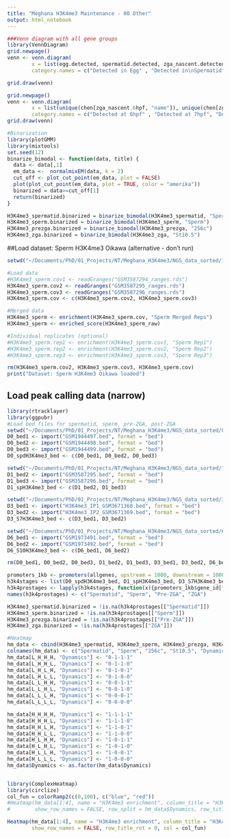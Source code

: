 ```yaml
---
title: "Meghana H3K4me3 Maintenance - 00 Other"
output: html_notebook
---
```


```r
###Venn diagram with all gene groups
library(VennDiagram)
grid.newpage()
venn <- venn.diagram(
        x = list(egg.detected, spermatid.detected, zga_nascent.detected), filename=NULL, output=TRUE,
        category.names = c("Detected in Egg" , "Detected in\nSpermatid" , "Detected at ZGA (nascent)"))

grid.draw(venn)

grid.newpage()
venn <- venn.diagram(
        x = list(unique(chen[zga_nascent.6hpf, "name"]), unique(chen[zga_nascent.7hpf, "name"]), unique(chen[zga_nascent.8hpf, "name"]), unique(chen[zga_nascent.9hpf, "name"])), filename=NULL, output=TRUE,
        category.names = c("Detected at 6hpf" , "Detected at 7hpf", "Detected at 8hpf", "Detected at 9hpf"))
grid.draw(venn)
```


```r
#Binarization
library(plotGMM)
library(mixtools)
set.seed(12)
binarize_bimodal <- function(data, title) {
  data <- data[,1]
  em_data <-  normalmixEM(data, k = 2)
  cut_off <- plot_cut_point(em_data, plot = FALSE)
  plot(plot_cut_point(em_data, plot = TRUE, color = "amerika"))
  binarized = data>=cut_off[1]
  return(binarized)
}

H3K4me3_spermatid.binarized = binarize_bimodal(H3K4me3_spermatid, "Spermatid")
H3K4me3_sperm.binarized = binarize_bimodal(H3K4me3_sperm, "Sperm")
H3K4me3_prezga.binarized = binarize_bimodal(H3K4me3_prezga, "256c")
H3K4me3_zga.binarized = binarize_bimodal(H3K4me3_zga, "St10.5")
```

##Load dataset: Sperm H3K4me3 Oikawa (alternative - don't run)
```r
setwd("~/Documents/PhD/01_Projects/NT/Meghana_H3K4me3/NGS_data_sorted/1_Sperm_H3K4me3_Oikawa_Xl10.1")

#Load data
#H3K4me3_sperm.cov1 <- readGranges("GSM3587294_ranges.rds")
H3K4me3_sperm.cov2 <- readGranges("GSM3587295_ranges.rds")
H3K4me3_sperm.cov3 <- readGranges("GSM3587296_ranges.rds")
H3K4me3_sperm.cov <- c(H3K4me3_sperm.cov2, H3K4me3_sperm.cov3)

#Merged data
H3K4me3_sperm <- enrichment(H3K4me3_sperm.cov, "Sperm Merged Reps")
H3K4me3_sperm <- enriched_score(H3K4me3_sperm_raw)

#Individual replicates (optional)
#H3K4me3_sperm.rep1 <- enrichment(H3K4me3_sperm.cov1, "Sperm Rep1")
#H3K4me3_sperm.rep2 <- enrichment(H3K4me3_sperm.cov2, "Sperm Rep2")
#H3K4me3_sperm.rep3 <- enrichment(H3K4me3_sperm.cov3, "Sperm Rep3")

rm(H3K4me3_sperm.cov2, H3K4me3_sperm.cov3, H3K4me3_sperm.cov)
print("Dataset: Sperm H3K4me3 Oikawa loaded")
```

## Load peak calling data (narrow)
```r
library(rtracklayer)
library(ggpubr)
#Load bed files for spermatid, sperm, pre-ZGA, post-ZGA
setwd("~/Documents/PhD/01_Projects/NT/Meghana_H3K4me3/NGS_data_sorted/8_Sperm-spermatid_H3K4me3_Teperek_Xl10.1")
D0_bed1 <- import("GSM1944497.bed", format = "bed")
D0_bed2 <- import("GSM1944498.bed", format = "bed")
D0_bed3 <- import("GSM1944499.bed", format = "bed")
D0_spdH3K4me3_bed <- c(D0_bed1, D0_bed2, D0_bed3)

setwd("~/Documents/PhD/01_Projects/NT/Meghana_H3K4me3/NGS_data_sorted/1_Sperm_H3K4me3_Oikawa_Xl10.1")
D1_bed2 <- import("GSM3587295.bed", format = "bed")
D1_bed3 <- import("GSM3587296.bed", format = "bed")
D1_spH3K4me3_bed <- c(D1_bed2, D1_bed3)

setwd("~/Documents/PhD/01_Projects/NT/Meghana_H3K4me3/NGS_data_sorted/3_256c_H3K4me3_Eva-Oikawa_Xl10.1")
D3_bed1 <- import("H3K4me3_IP1_GSM3671368.bed", format = "bed")
D3_bed2 <- import("H3K4me3_IP2_GSM3671369.bed", format = "bed")
D3_S7H3K4me3_bed <- c(D3_bed1, D3_bed2)

setwd("~/Documents/PhD/01_Projects/NT/Meghana_H3K4me3/NGS_data_sorted/6_St10.5_H3K4me3_Session_Xl10.1/GSE76059")
D6_bed1 <- import("GSM1973491.bed", format = "bed")
D6_bed2 <- import("GSM1973492.bed", format = "bed")
D6_S10H3K4me3_bed <- c(D6_bed1, D6_bed2)

rm(D0_bed1, D0_bed2, D0_bed3, D1_bed2, D1_bed3, D3_bed1, D3_bed2, D6_bed1, D6_bed2)

promoters_1kb <- promoters(allgenes, upstream = 1000, downstream = 1000)
h3k4stages <- list(D0_spdH3K4me3_bed, D1_spH3K4me3_bed, D3_S7H3K4me3_bed, D6_S10H3K4me3_bed)
h3k4prostages <- lapply(h3k4stages, function(x){promoters_1kb$gene_id[findOverlaps(promoters_1kb, x, select = "first") != "NA"]})
names(h3k4prostages) <- c("Spermatid", "Sperm", "Pre-ZGA", "ZGA")

H3K4me3_spermatid.binarized = !is.na(h3k4prostages[["Spermatid"]])
H3K4me3_sperm.binarized = !is.na(h3k4prostages[["Sperm"]])
H3K4me3_prezga.binarized = !is.na(h3k4prostages[["Pre-ZGA"]])
H3K4me3_zga.binarized = !is.na(h3k4prostages[["ZGA"]])
```

```r
#Heatmap
hm_data <- cbind(H3K4me3_spermatid, H3K4me3_sperm, H3K4me3_prezga, H3K4me3_zga, NA)
colnames(hm_data) <- c("Spermatid", "Sperm", "256c", "St10.5", "Dynamics")
hm_data[L_H_H_H, "Dynamics"] <- "0-1-1-1"
hm_data[L_H_H_L, "Dynamics"] <- "0-1-1-0"
hm_data[L_H_L_H, "Dynamics"] <- "0-1-0-1"
hm_data[L_H_L_L, "Dynamics"] <- "0-1-0-0"
hm_data[L_L_H_H, "Dynamics"] <- "0-0-1-1"
hm_data[L_L_H_L, "Dynamics"] <- "0-0-1-0"
hm_data[L_L_L_H, "Dynamics"] <- "0-0-0-1"
hm_data[L_L_L_L, "Dynamics"] <- "0-0-0-0"

hm_data[H_H_H_H, "Dynamics"] <- "1-1-1-1"
hm_data[H_H_H_L, "Dynamics"] <- "1-1-1-0"
hm_data[H_H_L_H, "Dynamics"] <- "1-1-0-1"
hm_data[H_H_L_L, "Dynamics"] <- "1-1-0-0"
hm_data[H_L_H_H, "Dynamics"] <- "1-0-1-1"
hm_data[H_L_H_L, "Dynamics"] <- "1-0-1-0"
hm_data[H_L_L_H, "Dynamics"] <- "1-0-0-1"
hm_data[H_L_L_L, "Dynamics"] <- "1-0-0-0"
hm_data$Dynamics <- as.factor(hm_data$Dynamics)


library(ComplexHeatmap)
library(circlize)
col_fun = colorRamp2(c(0,100), c("blue", "red"))
#Heatmap(hm_data[1:4], name = "H3K4me3 enrichment", column_title = "H3K4me3 dynamics groups", cluster_rows = FALSE, 
#        show_row_names = FALSE, row_split = hm_data$Dynamics, row_title_rot = 0, col = col_fun)

Heatmap(hm_data[1:4], name = "H3K4me3 enrichment", column_title = "H3K4me3 dynamics groups", cluster_rows = TRUE, 
        show_row_names = FALSE, row_title_rot = 0, col = col_fun)
```


